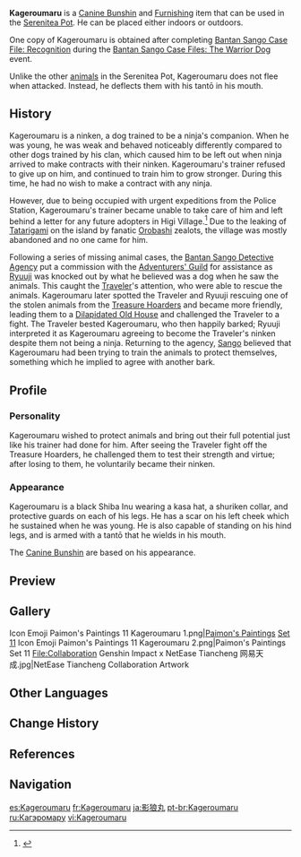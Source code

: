 {{About|the furnishing|its clones|Canine Bunshin|the event boss|Dilapidated Old House}}
{{Furnishing Infobox
|id             = 369111
|image          = Item Kageroumaru.png
|category       = Animal
|subcategory    = Outdoor Creature
|category2      = Animal
|subcategory2   = Indoor Creature
|quality        = 4
|adeptal_energy = 100
|load           = 1000
|reduced_load   = 1000
|description    = A good companion who can fight.<br>Out of respect for you, he has taken the initiative to become your guard dog.<br>Although he did cause trouble for the villagers of [[Inazuma]] before, he is now loyal to you.<br>Having been trained for a long time, he seems to have a mind of his own at times, and he also understands human language. He responds to "Kageroumaru," "Black Shadow," "Hat Dog," "Blade Pup," or "Hat Blade Pup."
|source1        = Complete [[Bantan Sango Case File: Recognition]].
|limited        = 1
|event          = Bantan Sango Case Files: The Warrior Dog
}}
'''Kageroumaru''' is a [[Canine Bunshin]] and [[Furnishing]] item that can be used in the [[Serenitea Pot]]. He can be placed either indoors or outdoors.

One copy of Kageroumaru is obtained after completing [[Bantan Sango Case File: Recognition]] during the [[Bantan Sango Case Files: The Warrior Dog]] event.

Unlike the other [[:Category:Animal|animals]] in the Serenitea Pot, Kageroumaru does not flee when attacked. Instead, he deflects them with his tantō in his mouth.

==History==
Kageroumaru is a ninken, a dog trained to be a ninja's companion. When he was young, he was weak and behaved noticeably differently compared to other dogs trained by his clan, which caused him to be left out when ninja arrived to make contracts with their ninken. Kageroumaru's trainer refused to give up on him, and continued to train him to grow stronger. During this time, he had no wish to make a contract with any ninja.

However, due to being occupied with urgent expeditions from the Police Station, Kageroumaru's trainer became unable to take care of him and left behind a letter for any future adopters in Higi Village.<ref name="quest4">{{Ref/Quest|Bantan Sango Case File: Recognition}}</ref> Due to the leaking of [[Tatarigami]] on the island by fanatic [[Orobashi]] zealots, the village was mostly abandoned and no one came for him.

Following a series of missing animal cases, the [[Bantan Sango Detective Agency]] put a commission with the [[Adventurers' Guild]] for assistance as [[Ryuuji]] was knocked out by what he believed was a dog when he saw the animals. This caught the [[Traveler]]'s attention, who were able to rescue the animals. Kageroumaru later spotted the Traveler and Ryuuji rescuing one of the stolen animals from the [[Treasure Hoarders]] and became more friendly, leading them to a [[Dilapidated Old House]] and challenged the Traveler to a fight. The Traveler bested Kageroumaru, who then happily barked; Ryuuji interpreted it as Kageroumaru agreeing to become the Traveler's ninken despite them not being a ninja. Returning to the agency, [[Sango]] believed that Kageroumaru had been trying to train the animals to protect themselves, something which he implied to agree with another bark.

==Profile==
===Personality===
Kageroumaru wished to protect animals and bring out their full potential just like his trainer had done for him. After seeing the Traveler fight off the Treasure Hoarders, he challenged them to test their strength and virtue; after losing to them, he voluntarily became their ninken.

===Appearance===
Kageroumaru is a black Shiba Inu wearing a kasa hat, a shuriken collar, and protective guards on each of his legs. He has a scar on his left cheek which he sustained when he was young. He is also capable of standing on his hind legs, and is armed with a tantō that he wields in his mouth.

The [[Canine Bunshin]] are based on his appearance.

==Preview==
{{Preview
|file=Furnishing Kageroumaru Animation
}}

==Gallery==
<gallery>
Icon Emoji Paimon's Paintings 11 Kageroumaru 1.png|[[Paimon's Paintings]] [[Paimon's Paintings#Set 11|Set 11]]
Icon Emoji Paimon's Paintings 11 Kageroumaru 2.png|Paimon's Paintings Set 11
File:Collaboration Genshin Impact x NetEase Tiancheng 网易天成.jpg|NetEase Tiancheng Collaboration Artwork
</gallery>

==Other Languages==
{{Other Languages
|en      = Kageroumaru
|zhs     = 影狼丸
|zhs_rm  = Yǐnglángwán
|zht     = 影狼丸
|zht_rm  = Yǐnglángwán
|ja      = 影狼丸
|ja_rm   = Kageroumaru
|ko      = 카게로마루
|es      = Kageroumaru
|fr      = Kageroumaru
|ru      = Кагэромару
|th      = Kageroumaru
|vi      = Kageroumaru
|de      = Kageroumaru
|id      = Kageroumaru
|pt      = Kageroumaru
|tr      = Kageroumaru
|it      = Kageroumaru
}}

==Change History==
{{Change History|2.3}}

==References==
{{Reflist}}

==Navigation==
{{Furnishing Navbox/Living|Animal}}

[[es:Kageroumaru]]
[[fr:Kageroumaru]]
[[ja:影狼丸]]
[[pt-br:Kageroumaru]]
[[ru:Кагэромару]]
[[vi:Kageroumaru]]